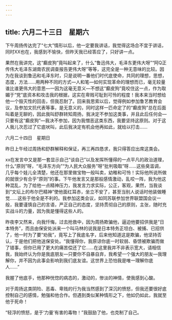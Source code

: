 ```yaml
---
---
---
```

title: 六月二十三日　星期六
---




下午周扬传达完了“七大”情形以后，他一定要我讲话，我觉得这场合不宜于讲话，同时XX也在，我感到不愉快，但昨天我已经答应了，只好讲一点。

果然在我讲完，这“癫皮狗”竟叫起来了，什么“鲁迅伟大，毛泽东更伟大呀”“阿Q正传伟大毛泽东湖南农民调查报告更伟大呀”等等，这完全是一种无意味的比较。因为在我谈到鲁迅和毛泽东时，只是说明一番他们时代底使命，共同的理想，思想，态度，方法……用两种不同的方式―人和笔―如何实现革命的理想而已，毫无较量谁比谁更伟大的意思―一因为这毫无意义―不想这“癫皮狗”竟咬住这一点，作为取媚于“党”底资本和攻击我的根据，这实在卑贱可耻到可怜的程度！我本来当时想给他一个毁灭性的回击，但我忍耐了。回来我思索以后，觉得例如参加鲁艺教育会议，及参加文抗代表等事，是无意义的，同时这样一匹命定了的“癫皮狗”总在后面叫着是无聊的，因此我叫舒群转知周扬，我决定不参加这类事，并且此后任何会―只要有这“癫皮狗”―我决不参加，因为我憎恶这类东西，我要坚持这原则。对于这人我儿次忍过了它底吠叫，此后我决定有机会他再如此，就给以打击……





六月二十四日　星期日


昨日上午经过周扬和舒群解释和保证，再三再四恳求，我只得答应出席这类会。

xx在发言中又是那一套显示自己“谈自己”以及发挥所懂得的一点平凡的政治道理，什么“原则”呀，“毛泽东方向”“为人民大众服务”呀“批判吸取”呀……这些臭滥调，几乎每个娃儿全清楚，他还在那里做宝物一般叫卖，幼稚和可怜！实际他所说所做的就很少有合乎“原则”的事。下午他发言又是那般感情激动，乱咬一阵，我为他这种混乱，为了给他一点精神压力，我发言力求实际，公正，客观，果然，当我谈到“文坛上的布尔巴精神”使他面红耳赤，坐立不安了，甚至当别人说话时他装做睡觉……这些于他全是不利的。我参加这类会议，如同苏联参加世界联盟国会议一般，我要谨慎自己的言语，严正自己的态度，坚持贯彻自己的原则，主张，随时充实战斗的力量，因为我是懂得这些人的。

昨夜李又然来，向我忏悔，过去抢救中，因为周扬欺骗他，逼迫他要招供我是“日本特务”，而且由保安处派来一个叫马林的说我是日本特务正坦白、被捕、已招供了，他一时为了要“劝我”，竟写上了我底名字，后来他知道这是欺骗，他坚持否认，于是他们把他送保安处。“我懂得你，我原谅你底一时软弱、昏馈被欺骗而做了错事，但你已用了更大的痛苦偿还了它……在这里我并不非表示宽大，请相信我，我始终认为你是我底朋友―只要你不自暴自弃，我希望一个强大的朋友―我理解你，并不因为此事会影响到我们底友谊。这世界上恐怕我是唯一理解你底人……”

我握了他底手，他那种恍惚的病态的，激动的，惨淡的神情，使我感到心酸。

对于周扬这类阴险、恶毒、卑贱的行为我当然感到了深沉的愤怒，但我还要很好底控制自己的感情，勉强和他合作。但遇到类似某种情形之下，他如仍如此，我就至他于死命！

“轻浮的愤怒，是于‘力量’有害的毒物！”我鼓励了他，也克制了自己。